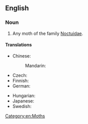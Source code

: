==English==

===Noun===
{{en-noun|head=[[owlet]] [[moth]]}}

# Any moth of the family [[Noctuidae]].

====Translations====
{{trans-top|moth of family Noctuidae}}
* Chinese:
*: Mandarin: {{t|cmn|夜蛾|tr=yè'é|sc=Hani}}
* Czech: {{t+|cs|můra|f}}
* Finnish: {{t+|fi|yökkönen}}
* German: {{t+|de|Eule|f}}
{{trans-mid}}
* Hungarian: {{t+|hu|bagolylepke}}
* Japanese: {{t|ja|夜蛾|tr=やが, yaga}}
* Swedish: {{t|sv|nattfly|n}}
{{trans-bottom}}

[[Category:en:Moths]]
